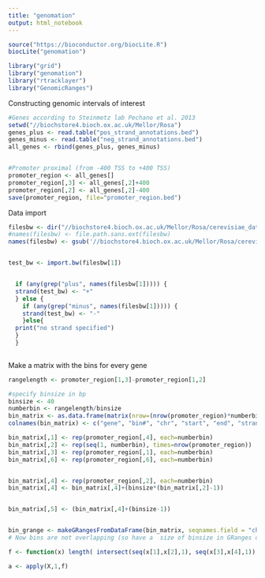 ```yaml
---
title: "genomation"
output: html_notebook
---
```


```r
source("https://bioconductor.org/biocLite.R")
biocLite("genomation")

library("grid")
library("genomation")
library("rtracklayer")
library("GenomicRanges")
```

Constructing genomic intervals of interest
```r
#Genes according to Steinmetz lab Pechano et al. 2013
setwd("//biochstore4.bioch.ox.ac.uk/Mellor/Rosa")
genes_plus <- read.table("pos_strand_annotations.bed")
genes_minus <- read.table("neg_strand_annotations.bed")
all_genes <- rbind(genes_plus, genes_minus)


#Promoter proximal (from -400 TSS to +400 TSS)
promoter_region <- all_genes[]
promoter_region[,3] <- all_genes[,2]+400
promoter_region[,2] <- all_genes[,2]-400
save(promoter_region, file="promoter_region.bed")

```



Data import
```r
filesbw <- dir("//biochstore4.bioch.ox.ac.uk/Mellor/Rosa/cerevisiae_dataForRosa", pattern = glob2rx("fischl*.bw"), full.names=TRUE)
#names(filesbw) <- file.path.sans.ext(filesbw)
names(filesbw) <- gsub('//biochstore4.bioch.ox.ac.uk/Mellor/Rosa/cerevisiae_dataForRosa', '', filesbw)


test_bw <- import.bw(filesbw[1])


  if (any(grep("plus", names(filesbw[1])))) {
  strand(test_bw) <- "+"
  } else {
    if (any(grep("minus", names(filesbw[1])))) {
    strand(test_bw) <- "-"
    }else{
  print("no strand specified")
  }
  }
  
```


Make a matrix with the bins for every gene
```r
rangelength <- promoter_region[1,3]-promoter_region[1,2]

#specify binsize in bp
binsize <- 40
numberbin <- rangelength/binsize
bin_matrix <- as.data.frame(matrix(nrow=(nrow(promoter_region)*numberbin), ncol=6))
colnames(bin_matrix) <- c("gene", "bin#", "chr", "start", "end", "strand")

bin_matrix[,1] <- rep(promoter_region[,4], each=numberbin)
bin_matrix[,2] <- rep(seq(1, numberbin), times=nrow(promoter_region))
bin_matrix[,3] <- rep(promoter_region[,1], each=numberbin)
bin_matrix[,6] <- rep(promoter_region[,6], each=numberbin)


bin_matrix[,4] <- rep(promoter_region[,2], each=numberbin)
bin_matrix[,4] <- bin_matrix[,4]+(binsize*(bin_matrix[,2]-1))


bin_matrix[,5] <- (bin_matrix[,4]+(binsize-1))


bin_grange <- makeGRangesFromDataFrame(bin_matrix, seqnames.field = "chr", start.field = "start", end.field = "end", keep.extra.columns = TRUE)
# Now bins are not overlapping (so have a  size of binsize in GRanges object) and the last bp in the promoter region is lost...
```



















```r
f <- function(x) length( intersect(seq(x[1],x[2],1), seq(x[3],x[4],1)) )

a <- apply(X,1,f)






```




